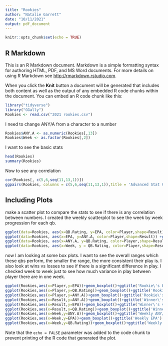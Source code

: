 ```yaml
---
title: "Rookies"
author: "Natalie Garrett"
date: "10/11/2021"
output: pdf_document
---
```


```r
knitr::opts_chunk$set(echo = TRUE)
```

## R Markdown

This is an R Markdown document. Markdown is a simple formatting syntax for authoring HTML, PDF, and MS Word documents. For more details on using R Markdown see <http://rmarkdown.rstudio.com>.

When you click the **Knit** button a document will be generated that includes both content as well as the output of any embedded R code chunks within the document. You can embed an R code chunk like this:

```r
library("tidyverse")
library("GGally")
Rookies <- read.csv("2021 rookies.csv")
```
I need to change ANY/A from a character to a number
```r
Rookies$ANY.A <- as.numeric(Rookies[,13])
Rookies$Week <- as.factor(Rookies[,2])
``` 
I want to see the basic stats
```r
head(Rookies)
summary(Rookies)
```
Now to see any correlation 
```r
cor(Rookies[, c(5,6,seq(11,13,1))])
ggpairs(Rookies, columns = c(5,6,seq(11,13,1)),title = 'Advanced Stat Correlation')
```
## Including Plots
make a scatter plot to compare the stats to see if there is any correlation between numbers. I created the weekly scatterplot to see the week by week progression for each qb. 

```r
ggplot(data=Rookies, aes(x=QB.Rating, y=EPA, color=Player,shape=Result)) +geom_point()+ ggtitle('EPA vs QBR')
ggplot(data=Rookies, aes(x=EPA, y=ANY.A, color=Player,shape=Result)) +geom_point()+ggtitle('ANY/A vs EPA')
ggplot(data=Rookies, aes(x=ANY.A, y=QB.Rating, color=Player,shape=Result)) +geom_point()+ggtitle('QBR vs ANY/A')
ggplot(data=Rookies, aes(x=Week, y = QB.Rating, color=Player,shape=Result)) +geom_point()+ggtitle('Rookie\'s QBR Weekly')
```
now I am looking at some box plots. I want to see the overall ranges which these qbs perform, the smaller the range, the more consistent their play is. I also look at wins vs losses to see if there is a significant difference in play. I checked week to week just to see how much variance in play between player there are in one week.

```r
ggplot(Rookies,aes(x=Player,y=EPA))+geom_boxplot()+ggtitle('Rookie\'s EPA')
ggplot(Rookies,aes(x=Player,y=QB.Rating))+geom_boxplot()+ggtitle('Rookie\'s QBR')
ggplot(Rookies,aes(x=Player,y=ANY.A))+geom_boxplot()+ggtitle('Rookie\'s ANY/A')
ggplot(Rookies,aes(x=Result,y=ANY.A))+geom_boxplot()+ggtitle('Winner\'s vs Loser\'s ANY/A')
ggplot(Rookies,aes(x=Result,y=EPA))+geom_boxplot()+ggtitle('Winner\'s vs Loser\'s EPA')
ggplot(Rookies,aes(x=Result,y=QB.Rating))+geom_boxplot()+ggtitle('Winner\'s vs Loser\'s QBR')
ggplot(Rookies,aes(x=Week,y=ANY.A))+geom_boxplot()+ggtitle('Weekly ANY/A')
ggplot(Rookies,aes(x=Week,y=EPA))+geom_boxplot()+ggtitle('Weekly EPA')
ggplot(Rookies,aes(x=Week,y=QB.Rating))+geom_boxplot()+ggtitle('Weekly QBR')
```


Note that the `echo = FALSE` parameter was added to the code chunk to prevent printing of the R code that generated the plot.
